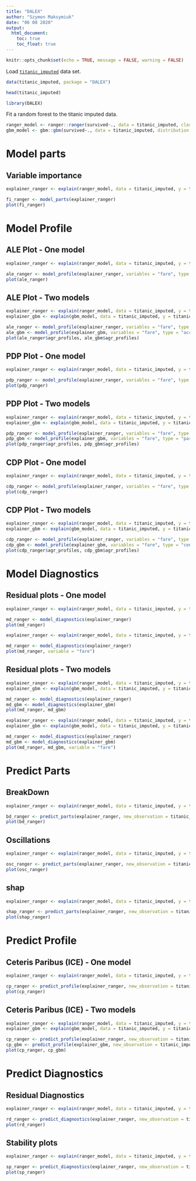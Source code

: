 ```yaml
---
title: "DALEX"
author: "Szymon Maksymiuk"
date: "06 08 2020"
output:
  html_document:
    toc: true
    toc_float: true
---
```



```r
knitr::opts_chunk$set(echo = TRUE, message = FALSE, warning = FALSE)
```



Load [`titanic_imputed`](https://modeloriented.github.io/DALEX/reference/titanic.html) data set.

```r
data(titanic_imputed, package = "DALEX")

head(titanic_imputed)
```


```r
library(DALEX)
```

Fit a random forest to the titanic imputed data.

```r
ranger_model <- ranger::ranger(survived~., data = titanic_imputed, classification = TRUE, probability = TRUE)
gbm_model <- gbm::gbm(survived~., data = titanic_imputed, distribution = "bernoulli")
```

# Model parts

## Variable importance

```r
explainer_ranger <- explain(ranger_model, data = titanic_imputed, y = titanic_imputed$survived, label = "Ranger Model")

fi_ranger <- model_parts(explainer_ranger)
plot(fi_ranger)
```


# Model Profile

## ALE Plot - One model

```r
explainer_ranger <- explain(ranger_model, data = titanic_imputed, y = titanic_imputed$survived, label = "Ranger Model", verbose = FALSE)

ale_ranger <- model_profile(explainer_ranger, variables = "fare", type = "accumulated")
plot(ale_ranger)
```

## ALE Plot - Two models

```r
explainer_ranger <- explain(ranger_model, data = titanic_imputed, y = titanic_imputed$survived, label = "Ranger Model", verbose = FALSE)
explainer_gbm <- explain(gbm_model, data = titanic_imputed, y = titanic_imputed$survived, label = "GBM Model", verbose = FALSE)

ale_ranger <- model_profile(explainer_ranger, variables = "fare", type = "accumulated")
ale_gbm <- model_profile(explainer_gbm, variables = "fare", type = "accumulated")
plot(ale_ranger$agr_profiles, ale_gbm$agr_profiles)
```

## PDP Plot - One model

```r
explainer_ranger <- explain(ranger_model, data = titanic_imputed, y = titanic_imputed$survived, label = "Ranger Model", verbose = FALSE)

pdp_ranger <- model_profile(explainer_ranger, variables = "fare", type = "partial")
plot(pdp_ranger)
```

## PDP Plot - Two models

```r
explainer_ranger <- explain(ranger_model, data = titanic_imputed, y = titanic_imputed$survived, label = "Ranger Model", verbose = FALSE)
explainer_gbm <- explain(gbm_model, data = titanic_imputed, y = titanic_imputed$survived, label = "GBM Model", verbose = FALSE)

pdp_ranger <- model_profile(explainer_ranger, variables = "fare", type = "partial")
pdp_gbm <- model_profile(explainer_gbm, variables = "fare", type = "partial")
plot(pdp_ranger$agr_profiles, pdp_gbm$agr_profiles)
```

## CDP Plot - One model

```r
explainer_ranger <- explain(ranger_model, data = titanic_imputed, y = titanic_imputed$survived, label = "Ranger Model", verbose = FALSE)

cdp_ranger <- model_profile(explainer_ranger, variables = "fare", type = "conditional")
plot(cdp_ranger)
```

## CDP Plot - Two models

```r
explainer_ranger <- explain(ranger_model, data = titanic_imputed, y = titanic_imputed$survived, label = "Ranger Model", verbose = FALSE)
explainer_gbm <- explain(gbm_model, data = titanic_imputed, y = titanic_imputed$survived, label = "GBM Model", verbose = FALSE)

cdp_ranger <- model_profile(explainer_ranger, variables = "fare", type = "conditional")
cdp_gbm <- model_profile(explainer_gbm, variables = "fare", type = "conditional")
plot(cdp_ranger$agr_profiles, cdp_gbm$agr_profiles)
```


# Model Diagnostics

## Residual plots - One model


```r
explainer_ranger <- explain(ranger_model, data = titanic_imputed, y = titanic_imputed$survived, label = "Ranger Model", verbose = FALSE)

md_ranger <- model_diagnostics(explainer_ranger)
plot(md_ranger)
```

```r
explainer_ranger <- explain(ranger_model, data = titanic_imputed, y = titanic_imputed$survived, label = "Ranger Model", verbose = FALSE)

md_ranger <- model_diagnostics(explainer_ranger)
plot(md_ranger, variable = "fare")
```

## Residual plots - Two models


```r
explainer_ranger <- explain(ranger_model, data = titanic_imputed, y = titanic_imputed$survived, label = "Ranger Model", verbose = FALSE)
explainer_gbm <- explain(gbm_model, data = titanic_imputed, y = titanic_imputed$survived, label = "GBM Model", verbose = FALSE)

md_ranger <- model_diagnostics(explainer_ranger)
md_gbm <- model_diagnostics(explainer_gbm)
plot(md_ranger, md_gbm)
```

```r
explainer_ranger <- explain(ranger_model, data = titanic_imputed, y = titanic_imputed$survived, label = "Ranger Model", verbose = FALSE)
explainer_gbm <- explain(gbm_model, data = titanic_imputed, y = titanic_imputed$survived, label = "GBM Model", verbose = FALSE)

md_ranger <- model_diagnostics(explainer_ranger)
md_gbm <- model_diagnostics(explainer_gbm)
plot(md_ranger, md_gbm, variable = "fare")
```

# Predict Parts

## BreakDown

```r
explainer_ranger <- explain(ranger_model, data = titanic_imputed, y = titanic_imputed$survived, label = "Ranger Model", verbose = FALSE)

bd_ranger <- predict_parts(explainer_ranger, new_observation = titanic_imputed[1,])
plot(bd_ranger)
```

## Oscillations

```r
explainer_ranger <- explain(ranger_model, data = titanic_imputed, y = titanic_imputed$survived, label = "Ranger Model", verbose = FALSE)

osc_ranger <- predict_parts(explainer_ranger, new_observation = titanic_imputed[1,], type = "oscillations")
plot(osc_ranger)
```

## shap

```r
explainer_ranger <- explain(ranger_model, data = titanic_imputed, y = titanic_imputed$survived, label = "Ranger Model", verbose = FALSE)

shap_ranger <- predict_parts(explainer_ranger, new_observation = titanic_imputed[1,], type = "shap")
plot(shap_ranger)
```

# Predict Profile

## Ceteris Paribus (ICE) - One model

```r
explainer_ranger <- explain(ranger_model, data = titanic_imputed, y = titanic_imputed$survived, label = "Ranger Model", verbose = FALSE)

cp_ranger <- predict_profile(explainer_ranger, new_observation = titanic_imputed[1,])
plot(cp_ranger)
```

## Ceteris Paribus (ICE) - Two models

```r
explainer_ranger <- explain(ranger_model, data = titanic_imputed, y = titanic_imputed$survived, label = "Ranger Model", verbose = FALSE)
explainer_gbm <- explain(gbm_model, data = titanic_imputed, y = titanic_imputed$survived, label = "GBM Model", verbose = FALSE)

cp_ranger <- predict_profile(explainer_ranger, new_observation = titanic_imputed[1,])
cp_gbm <- predict_profile(explainer_gbm, new_observation = titanic_imputed[1,])
plot(cp_ranger, cp_gbm)
```

# Predict Diagnostics

## Residual Diagnostics

```r
explainer_ranger <- explain(ranger_model, data = titanic_imputed, y = titanic_imputed$survived, label = "Ranger Model", verbose = FALSE)

rd_ranger <- predict_diagnostics(explainer_ranger, new_observation = titanic_imputed[1,], neighbors = 25)
plot(rd_ranger)
```
## Stability plots

```r
explainer_ranger <- explain(ranger_model, data = titanic_imputed, y = titanic_imputed$survived, label = "Ranger Model", verbose = FALSE)

sp_ranger <- predict_diagnostics(explainer_ranger, new_observation = titanic_imputed[1,], neighbors = 25, variables = c("fare", "age"))
plot(sp_ranger)
```

